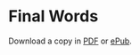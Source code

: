 # Final Words


Download a copy in [PDF](./Personal-Science-Cookbook.pdf) or [ePub](./Personal-Science-Cookbook.epub).


